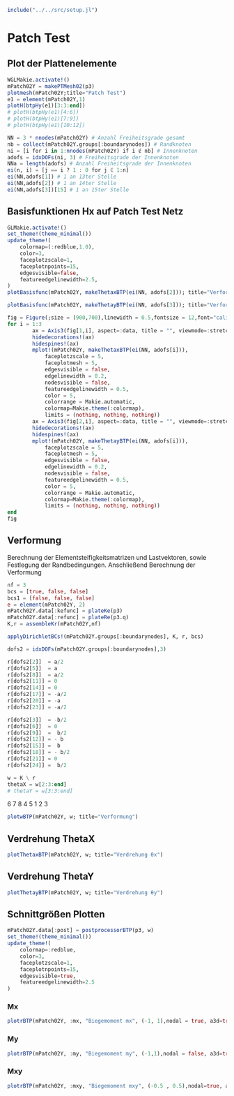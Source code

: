 ```julia
include("../../src/setup.jl")
```

# Patch Test

## Plot der Plattenelemente
```julia
WGLMakie.activate!()
mPatch02Y = makePTMesh02(p3)
plotmesh(mPatch02Y;title="Patch Test")
e1 = element(mPatch02Y,1)
plotH(btpHy(e1)[3:3:end])
# plotH(btpHy(e1)[4:6])
# plotH(btpHy(e1)[7:9])
# plotH(btpHy(e1)[10:12])
```

```julia
NN = 3 * nnodes(mPatch02Y) # Anzahl Freiheitsgrade gesamt
nb = collect(mPatch02Y.groups[:boundarynodes]) # Randknoten
ni = [i for i in 1:nnodes(mPatch02Y) if i ∉ nb] # Innenknoten
adofs = idxDOFs(ni, 3) # Freiheitsgrade der Innenknoten
NNa = length(adofs) # Anzahl Freiheitsgrade der Innenknoten
ei(n, i) = [j == i ? 1 : 0 for j ∈ 1:n]
ei(NN,adofs[1]) # 1 an 13ter Stelle
ei(NN,adofs[2]) # 1 an 14ter Stelle
ei(NN,adofs[3])[15] # 1 an 15ter Stelle
```



## Basisfunktionen Hx auf Patch Test Netz
```julia
GLMakie.activate!()
set_theme!(theme_minimal())
update_theme!(
    colormap=(:redblue,1.0),
    color=3,
    faceplotzscale=1,
    faceplotnpoints=15,
    edgesvisible=false,
    featureedgelinewidth=2.5,
) 
plotBasisfunc(mPatch02Y, makeThetaxBTP(ei(NN, adofs[2])); title="Verformung")
```

```julia
plotBasisfunc(mPatch02Y, makeThetayBTP(ei(NN, adofs[3])); title="Verformung")
```

```julia
fig = Figure(;size = (900,700),linewidth = 0.5,fontsize = 12,font="calibri",title="Hx Funktionen auf Patch Test Netz")
for i = 1:3
        ax = Axis3(fig[1,i], aspect=:data, title = "", viewmode=:stretch, perspectiveness=0.2, limits=(nothing, nothing, nothing), protrusions=1,elevation = 0.05)
        hidedecorations!(ax)
        hidespines!(ax)
        mplot!(mPatch02Y, makeThetaxBTP(ei(NN, adofs[i])),
            faceplotzscale = 5,
            faceplotmesh = 5,
            edgesvisible = false, 
            edgelinewidth = 0.2,
            nodesvisible = false,
            featureedgelinewidth = 0.5,
            color = 5,
            colorrange = Makie.automatic,
            colormap=Makie.theme(:colormap),
            limits = (nothing, nothing, nothing))
        ax = Axis3(fig[2,i], aspect=:data, title = "", viewmode=:stretch, perspectiveness=0.2, limits=(nothing, nothing, nothing), protrusions=1,elevation = 0.05)
        hidedecorations!(ax)
        hidespines!(ax)
        mplot!(mPatch02Y, makeThetayBTP(ei(NN, adofs[i])),
            faceplotzscale = 5,
            faceplotmesh = 5,
            edgesvisible = false, 
            edgelinewidth = 0.2,
            nodesvisible = false,
            featureedgelinewidth = 0.5,
            color = 5,
            colorrange = Makie.automatic,
            colormap=Makie.theme(:colormap),
            limits = (nothing, nothing, nothing))
end
fig
```

## Verformung 

Berechnung der Elementsteifigkeitsmatrizen und Lastvektoren, sowie Festlegung der Randbedingungen. Anschließend Berechnung der Verformung

```julia
nf = 3
bcs = [true, false, false]
bcs1 = [false, false, false]
e = element(mPatch02Y, 2)
mPatch02Y.data[:kefunc] = plateKe(p3)
mPatch02Y.data[:refunc] = plateRe(p3.q)
K,r = assembleKr(mPatch02Y,nf)

applyDirichletBCs!(mPatch02Y.groups[:boundarynodes], K, r, bcs)

dofs2 = idxDOFs(mPatch02Y.groups[:boundarynodes],3)

r[dofs2[2]]  = a/2 
r[dofs2[5]]  = a   
r[dofs2[8]]  = a/2   
r[dofs2[11]] = 0   
r[dofs2[14]] = 0
r[dofs2[17]] = -a/2 
r[dofs2[20]] = -a 
r[dofs2[23]] = -a/2

r[dofs2[3]]  = -b/2
r[dofs2[6]]  = 0
r[dofs2[9]]  =  b/2
r[dofs2[12]] = - b 
r[dofs2[15]] =  b 
r[dofs2[18]] = - b/2 
r[dofs2[21]] = 0
r[dofs2[24]] =  b/2 

w = K \ r
thetaX = w[2:3:end]
# thetaY = w[3:3:end] 
```

6   7   8
4       5
1   2   3

```julia
plotwBTP(mPatch02Y, w; title="Verformung")
```

## Verdrehung ThetaX
```julia
plotThetaxBTP(mPatch02Y, w; title="Verdrehung θx")
```

## Verdrehung ThetaY
```julia
plotThetayBTP(mPatch02Y, w; title="Verdrehung θy")
```

## Schnittgrößen Plotten 

```julia
mPatch02Y.data[:post] = postprocessorBTP(p3, w)
set_theme!(theme_minimal())
update_theme!(
    colormap=:redblue,
    color=3,
    faceplotzscale=1,
    faceplotnpoints=15,
    edgesvisible=true,
    featureedgelinewidth=2.5
)
```

### Mx
```julia
plotrBTP(mPatch02Y, :mx, "Biegemoment mx", (-1, 1),nodal = true, a3d=true)
```

### My
```julia
plotrBTP(mPatch02Y, :my, "Biegemoment my", (-1,1),nodal = false, a3d=true)
```

### Mxy
```julia
plotrBTP(mPatch02Y, :mxy, "Biegemoment mxy", (-0.5 , 0.5),nodal=true, a3d=true)
```
